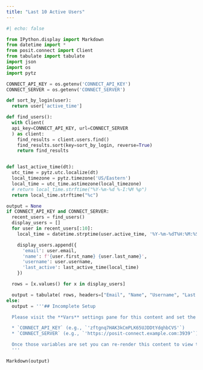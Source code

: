 ```yaml
---
title: "Last 10 Active Users"
---
```


```python
#| echo: false

from IPython.display import Markdown
from datetime import *
from posit.connect import Client
from tabulate import tabulate
import json
import os
import pytz

CONNECT_API_KEY = os.getenv('CONNECT_API_KEY')
CONNECT_SERVER = os.getenv('CONNECT_SERVER')

def sort_by_login(user):
  return user['active_time']

def find_users():
  with Client(
  api_key=CONNECT_API_KEY, url=CONNECT_SERVER
  ) as client:
    find_results = client.users.find()
    find_results.sort(key=sort_by_login, reverse=True)
    return find_results


def last_active_time(dt):
  utc_time = pytz.utc.localize(dt)
  local_timezone = pytz.timezone('US/Eastern')
  local_time = utc_time.astimezone(local_timezone)
  # return local_time.strftime("%Y-%m-%d %-I:%M %p")
  return local_time.strftime("%c")

output = None
if CONNECT_API_KEY and CONNECT_SERVER:
  recent_users = find_users()
  display_users = []
  for user in recent_users[:10]:
    local_time = datetime.strptime(user.active_time, '%Y-%m-%dT%H:%M:%SZ')

    display_users.append({
      'email': user.email,
      'name': f'{user.first_name} {user.last_name}',
      'username': user.username,
      'last_active': last_active_time(local_time)
    })

  rows = [x.values() for x in display_users]

  output = tabulate( rows, headers=["Email", "Name", "Username", "Last Active"])
else:
  output = '''## Incomplete Setup

  Please visit the **Vars** settings pane for this content and set the following variables:

  * `CONNECT_API_KEY` (e.g., `'zftgnq7HAK3kCmPLK65UJDDtYdqhbCVS'`)
  * `CONNECT_SERVER` (e.g., `'https://posit-connect.example.com:3939'`)

  Once those variables are set you can re-render this content to view the report.
  '''

Markdown(output)
```